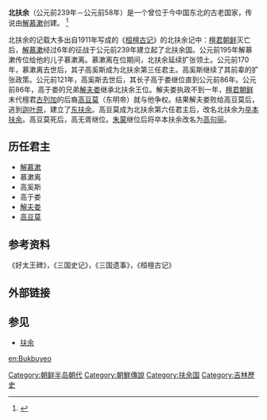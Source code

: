 {{noteTA
|1=zh-hans:北扶余; zh-hant:北扶餘;
|2=zh-hans:北夫余; zh-hant:北夫餘;
|3=zh-hans:扶余; zh-hant:扶餘;
|4=zh-hans:夫余; zh-hant:夫餘;
}}
{{中国东北历史}}

'''北扶余'''（公元前239年－公元前58年）是一个曾位于今中国东北的古老国家，传说由[[解慕漱|解慕漱]]创建。
<ref>{{Cite web |url=http://books.google.cn/books?id=KrcBSpLn9-sC&pg=PA29&lpg=PA29&dq=%E8%A7%A3%E6%85%95%E6%BC%B1+%E6%89%B6%E4%BD%99&source=web&ots=XqbCJnsqXA&sig=iXK0yyL7a00nI0GEjFENPDwa6Jg&hl=zh-CN&sa=X&oi=book_result&resnum=9&ct=result#PPA29,M1 |title=《三国遗事》 |accessdate=2008-09-14 |archive-date=2016-03-04 |archive-url=https://web.archive.org/web/20160304123104/http://books.google.cn/books?id=KrcBSpLn9-sC&pg=PA29&lpg=PA29&dq=%E8%A7%A3%E6%85%95%E6%BC%B1+%E6%89%B6%E4%BD%99&source=web&ots=XqbCJnsqXA&sig=iXK0yyL7a00nI0GEjFENPDwa6Jg&hl=zh-CN&sa=X&oi=book_result&resnum=9&ct=result#PPA29,M1 |dead-url=no }}</ref>

北扶余的记载大多出自1911年写成的《[[桓檀古记|桓檀古记]]》的北扶余记中：[[檀君朝鲜|檀君朝鲜]]灭亡后，[[解慕漱|解慕漱]]经过6年的征战于公元前239年建立起了北扶余国。公元前195年解慕漱传位给他的儿子慕漱离。慕漱离在位期间，北扶余延续扩张领土。公元前170年，慕漱离去世后，其子高奚斯成为北扶余第三任君主。高奚斯继续了其前辈的扩张政策。公元前121年，高奚斯去世后，其长子高于娄继位直到公元前86年。公元前86年，高于娄的兄弟[[解夫娄|解夫娄]]继承北扶余王位。解夫娄执政不到一年，[[檀君朝鲜|檀君朝鲜]]末代檀君[[古列加|古列加]]的后裔[[高豆莫|高豆莫]]（东明帝）就与他争权。结果解夫娄败给高豆莫后，逃到[[迦叶原|迦叶原]]，建立了[[东扶余|东扶余]]。高豆莫成为北扶余第六任君主后，改名北扶余为[[卒本扶余|卒本扶余]]。高豆莫死后，高无胥继位。[[朱蒙|朱蒙]]继位后将卒本扶余改名为[[高句丽|高句丽]]。

== 历任君主 ==
* [[解慕漱|解慕漱]]
* 慕漱离
* 高奚斯
* 高于娄
* [[解夫娄|解夫娄]]
* [[高豆莫|高豆莫]]

== 参考资料 ==
《好太王碑》，《三国史记》，《三国遗事》，《桓檀古记》

<div class="references-small">
<references />
</div>
==外部链接==
{{wikisource|桓檀古記|《桓檀古記檀 君世 紀》}}

== 参见==
*[[扶余|扶余]]

{{扶余君主}}
{{Korea-hist-stub}}
[[Category:朝鲜半岛朝代|Category:朝鲜半岛朝代]]
[[Category:朝鮮傳說|Category:朝鮮傳說]]
[[Category:扶余国|Category:扶余国]]
[[Category:吉林歷史|Category:吉林歷史]]

[[en:Bukbuyeo|en:Bukbuyeo]]